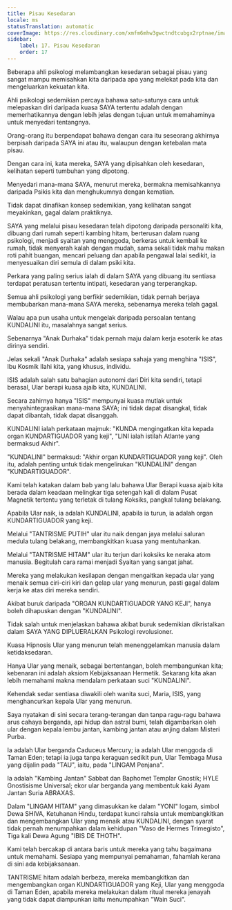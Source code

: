 ```yaml
---
title: Pisau Kesedaran
locale: ms
statusTranslation: automatic
coverImage: https://res.cloudinary.com/xmfm6mhw3gwctndtcubgx2rptnae/image/upload/v1741354419/small_cover_la_gran_rebelion_28716e29d2.webp
sidebar:
    label: 17. Pisau Kesedaran
    order: 17
---
```

Beberapa ahli psikologi melambangkan kesedaran sebagai pisau yang sangat mampu memisahkan kita daripada apa yang melekat pada kita dan mengeluarkan kekuatan kita.

Ahli psikologi sedemikian percaya bahawa satu-satunya cara untuk melepaskan diri daripada kuasa SAYA tertentu adalah dengan memerhatikannya dengan lebih jelas dengan tujuan untuk memahaminya untuk menyedari tentangnya.

Orang-orang itu berpendapat bahawa dengan cara itu seseorang akhirnya berpisah daripada SAYA ini atau itu, walaupun dengan ketebalan mata pisau.

Dengan cara ini, kata mereka, SAYA yang dipisahkan oleh kesedaran, kelihatan seperti tumbuhan yang dipotong.

Menyedari mana-mana SAYA, menurut mereka, bermakna memisahkannya daripada Psikis kita dan menghukumnya dengan kematian.

Tidak dapat dinafikan konsep sedemikian, yang kelihatan sangat meyakinkan, gagal dalam praktiknya.

SAYA yang melalui pisau kesedaran telah dipotong daripada personaliti kita, dibuang dari rumah seperti kambing hitam, berterusan dalam ruang psikologi, menjadi syaitan yang menggoda, berkeras untuk kembali ke rumah, tidak menyerah kalah dengan mudah, sama sekali tidak mahu makan roti pahit buangan, mencari peluang dan apabila pengawal lalai sedikit, ia menyesuaikan diri semula di dalam psiki kita.

Perkara yang paling serius ialah di dalam SAYA yang dibuang itu sentiasa terdapat peratusan tertentu intipati, kesedaran yang terperangkap.

Semua ahli psikologi yang berfikir sedemikian, tidak pernah berjaya membubarkan mana-mana SAYA mereka, sebenarnya mereka telah gagal.

Walau apa pun usaha untuk mengelak daripada persoalan tentang KUNDALINI itu, masalahnya sangat serius.

Sebenarnya "Anak Durhaka" tidak pernah maju dalam kerja esoterik ke atas dirinya sendiri.

Jelas sekali "Anak Durhaka" adalah sesiapa sahaja yang menghina "ISIS", Ibu Kosmik Ilahi kita, yang khusus, individu.

ISIS adalah salah satu bahagian autonomi dari Diri kita sendiri, tetapi berasal, Ular berapi kuasa ajaib kita, KUNDALINI.

Secara zahirnya hanya "ISIS" mempunyai kuasa mutlak untuk menyahintegrasikan mana-mana SAYA; ini tidak dapat disangkal, tidak dapat dibantah, tidak dapat disanggah.

KUNDALINI ialah perkataan majmuk: "KUNDA mengingatkan kita kepada organ KUNDARTIGUADOR yang keji", "LINI ialah istilah Atlante yang bermaksud Akhir".

"KUNDALINI" bermaksud: "Akhir organ KUNDARTIGUADOR yang keji". Oleh itu, adalah penting untuk tidak mengelirukan "KUNDALINI" dengan "KUNDARTIGUADOR".

Kami telah katakan dalam bab yang lalu bahawa Ular Berapi kuasa ajaib kita berada dalam keadaan melingkar tiga setengah kali di dalam Pusat Magnetik tertentu yang terletak di tulang Koksiks, pangkal tulang belakang.

Apabila Ular naik, ia adalah KUNDALINI, apabila ia turun, ia adalah organ KUNDARTIGUADOR yang keji.

Melalui "TANTRISME PUTIH" ular itu naik dengan jaya melalui saluran medula tulang belakang, membangkitkan kuasa yang mentuhankan.

Melalui "TANTRISME HITAM" ular itu terjun dari koksiks ke neraka atom manusia. Begitulah cara ramai menjadi Syaitan yang sangat jahat.

Mereka yang melakukan kesilapan dengan mengaitkan kepada ular yang menaik semua ciri-ciri kiri dan gelap ular yang menurun, pasti gagal dalam kerja ke atas diri mereka sendiri.

Akibat buruk daripada "ORGAN KUNDARTIGUADOR YANG KEJI", hanya boleh dihapuskan dengan "KUNDALINI".

Tidak salah untuk menjelaskan bahawa akibat buruk sedemikian dikristalkan dalam SAYA YANG DIPLUERALKAN Psikologi revolusioner.

Kuasa Hipnosis Ular yang menurun telah menenggelamkan manusia dalam ketidaksedaran.

Hanya Ular yang menaik, sebagai bertentangan, boleh membangunkan kita; kebenaran ini adalah aksiom Kebijaksanaan Hermetik. Sekarang kita akan lebih memahami makna mendalam perkataan suci "KUNDALINI".

Kehendak sedar sentiasa diwakili oleh wanita suci, Maria, ISIS, yang menghancurkan kepala Ular yang menurun.

Saya nyatakan di sini secara terang-terangan dan tanpa ragu-ragu bahawa arus cahaya berganda, api hidup dan astral bumi, telah digambarkan oleh ular dengan kepala lembu jantan, kambing jantan atau anjing dalam Misteri Purba.

Ia adalah Ular berganda Caduceus Mercury; ia adalah Ular menggoda di Taman Eden; tetapi ia juga tanpa keraguan sedikit pun, Ular Tembaga Musa yang dijalin pada "TAU", iaitu, pada "LINGAM Penjana".

Ia adalah "Kambing Jantan" Sabbat dan Baphomet Templar Gnostik; HYLE Gnostisisme Universal; ekor ular berganda yang membentuk kaki Ayam Jantan Suria ABRAXAS.

Dalam "LINGAM HITAM" yang dimasukkan ke dalam "YONI" logam, simbol Dewa SHIVA, Ketuhanan Hindu, terdapat kunci rahsia untuk membangkitkan dan mengembangkan Ular yang menaik atau KUNDALINI, dengan syarat tidak pernah menumpahkan dalam kehidupan "Vaso de Hermes Trimegisto", Tiga kali Dewa Agung "IBIS DE THOTH".

Kami telah bercakap di antara baris untuk mereka yang tahu bagaimana untuk memahami. Sesiapa yang mempunyai pemahaman, fahamlah kerana di sini ada kebijaksanaan.

TANTRISME hitam adalah berbeza, mereka membangkitkan dan mengembangkan organ KUNDARTIGUADOR yang Keji, Ular yang menggoda di Taman Eden, apabila mereka melakukan dalam ritual mereka jenayah yang tidak dapat diampunkan iaitu menumpahkan "Wain Suci".

